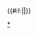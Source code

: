 {{Navbox
|state = {{{state|autocollapse}}}
|name = 五代皇后
|title = [[五代十国|五代]][[中國皇后及妃嬪列表#五代十國|皇后]]（附追尊皇后、太后及其他皇帝正室）
| style = width:650px; background:#C0C0C0
| group1 = 後梁皇后
| list1 = 
 {{Navbox|child
 |evenodd = swap
 | group1 = [[朱友珪|後梁郢王]]
 | list1 = [[张皇后 (朱友珪)|皇后張氏]]<sup>#</sup>
}}
| group2 = 後唐皇后
| list2 = 
 {{Navbox|child
 |evenodd = swap
 | group1 = [[唐庄宗|後唐莊宗]]
 | list1 = [[劉玉娘|神閔敬皇后劉玉娘]]
 | group2 = [[唐明宗|後唐明宗]]
 | list2 = [[和武显皇后|和武顯皇后曹氏]]
 | group3 = [[唐閔帝|後唐閔帝]]
 | list3 = [[孔皇后|哀皇后孔氏]]
 | group4 = [[李從珂|後唐末帝]]
 | list4 = [[劉皇后 (後唐末帝)|皇后劉氏]]
}}
| group3 = 後晉皇后
| list3 = 
 {{Navbox|child
 |evenodd = swap
 | group1 = [[石敬瑭|後晉高祖]]
 | list1 = [[李皇后 (後晉)|皇后李氏]]
 | group2 = [[晋出帝|後晉出帝]]
 | list2 = [[馮皇后 (後晉)|皇后馮氏]]
}}
| group4 = 後漢皇后
| list4 = 
 {{Navbox|child
 |evenodd = swap
 | group1 = [[劉知遠|後漢高祖]]
 | list1 = [[李皇后 (後漢)|皇后李氏]]
}}
| group5 =後周皇后
| list5= 
 {{Navbox|child
 |evenodd = swap 
 | group1 = [[周世宗|後周世宗]]
 | list1 = [[宣懿皇后 (後周)|宣懿皇后符氏]] - [[周太后 (後周世宗)|周太后符氏]]
}}
| group6 = 後梁追封、尊封皇后
| list6= 
 {{Navbox|child
 |evenodd = swap 
 | group1 = [[朱黯|後梁肅祖]]
 | list1 = [[宣僖皇后|宣僖皇后范氏]]
 | group2 = [[朱茂琳|後梁敬祖]]
 | list2 = [[光孝皇后|光孝皇后楊氏]]
 | group3 = [[朱信|後梁憲祖]]
 | list3 = [[昭懿皇后 (後梁)|昭懿皇后劉氏]]
 | group4 = [[朱誠 (唐朝)|後梁烈祖]]
 | list4 = [[文惠皇后|文惠皇后王氏]]
 | group5 = [[朱温|後梁太祖]]
 | list5 = [[元贞皇太后|元貞皇后张惠]]
}}
| group7 = 後唐追封、尊封皇后
| list7= 
 {{Navbox|child
 |evenodd = swap 
 | group1 = [[朱邪執宜|後唐懿祖]]
 | list1 = [[昭烈皇后 (後唐)|昭烈皇后崔氏]]
 | group2 = [[李国昌|後唐獻祖]]
 | list2 = [[文景皇后 (後唐)|文景皇后秦氏]]
 | group3 = [[李克用|後唐太祖]]
 | list3 = [[貞簡皇后|貞簡皇后曹氏]]
 | group4 = [[李聿|後唐惠祖]]
 | list4 = [[孝恭昭皇后|孝恭昭皇后崔氏]]
 | group5 = [[李教|後唐毅祖]]
 | list5 = [[孝質順皇后|孝質順皇后張氏]]
 | group6 = [[李琰 (代北)|後唐烈祖]]
 | list6 = [[孝靖穆皇后|孝靖穆皇后何氏]]
 | group7 = [[李霓|後唐德祖]]
 | list7 = [[孝成懿皇后|孝成懿皇后劉氏]]
 | group8 = [[唐明宗|後唐明宗]]
 | list8 = [[昭懿皇后 (後唐)|昭懿皇后夏氏]] - [[宣憲皇后|宣憲皇后魏氏]]
}}
| group8 =後晉追封皇后
| list8= 
 {{Navbox|child
 |evenodd = swap 
 | group1 = [[石璟|後晉靖祖]]
 | list1 = [[孝安元皇后|孝安元皇后秦氏]]
 | group2 = [[石彬|後晉肅祖]]
 | list2 = [[孝簡恭皇后|孝簡恭皇后安氏]]
 | group3 = [[石昱|後晉睿祖]]
 | list3 = [[孝平獻皇后|孝平獻皇后米氏]]
 | group4 = [[石紹雍|後晉憲祖]]
 | list4 = [[孝元懿皇后|孝元懿皇后何氏]] - [[劉太后 (後晉憲祖)|太后劉氏]]
 | group5 = [[晋出帝|後晉出帝]]
 | list5 = [[張皇后 (後晉)|皇后張氏]]
}}
| group9 =後漢追封皇后
| list9= 
 {{Navbox|child
 |evenodd = swap 
 | group1 = [[劉湍|後漢文祖]]
 | list1 = [[明貞皇后|明貞皇后李氏]]
 | group2 = [[劉昂 (後漢)|後漢德祖]]
 | list2 = [[恭惠皇后|恭惠皇后楊氏]]
 | group3 = [[劉僎|後漢翼祖]]
 | list3 = [[昭穆皇后|昭穆皇后李氏]]
 | group4 = [[劉琠|後漢顯祖]]
 | list4 = [[章懿安皇后|章懿皇后安氏]]
}}
| group10 =後周追封皇后
| list10= 
 {{Navbox|child
 |evenodd = swap 
 | group1 = [[郭璟|後周信祖]]
 | list1 = [[睿恭皇后|睿恭皇后張氏]]
 | group2 = [[郭谌 (唐朝)|後周僖祖]]
 | list2 = [[明孝皇后|明孝皇后申氏]]
 | group3 = [[郭蘊|後周義祖]]
 | list3 = [[翼敬皇后|翼敬皇后韓氏]]
 | group4 = [[郭簡|後周慶祖]]
 | list4 = [[章德皇后 (後周)|章德皇后王氏]]
 | group5 = [[郭威|後周太祖]]
 | list5 = [[聖穆皇后 (後周)|聖穆皇后柴氏]]
 | group6 = [[周世宗|後周世宗]]
 | list6 = [[貞惠皇后 (後周)|貞惠皇后劉氏]]
}}
| group11 =其他帝王正室
| list11= 
 {{Navbox|child
 |evenodd = swap 
 | group1 = [[梁末帝|後梁末帝]]
 | list1 = [[张德妃 (后梁)|德妃張氏]]
 | group2 = [[李克用|後唐太祖]]
 | list2 = [[刘夫人 (后唐太祖)|皇太妃刘氏]]
 | group3 = [[唐庄宗|後唐莊宗]]
 | list3 = [[韓淑妃 (後唐莊宗)|淑妃韓氏]]
 | group4 = [[汉隐帝|后汉隐帝]]
 | list4 = 张氏
 | group5 = [[郭威|後周太祖]]
 | list5 = [[楊淑妃 (後周太祖)|淑妃杨氏]] - [[張貴妃 (後周太祖)|贵妃张氏]]
}}
| group12 = 其他帝王生母<br />（列出帝王为子）
| list12= 
 {{Navbox|child
 |evenodd = swap 
 | group1 = [[晋出帝|后晋出帝]]
 | list1 = [[安太妃 (石敬儒)|皇太妃安氏]] 
}}

|below = 注：<sup>#</sup>者为（未亡国时）被废或身后被剥夺皇后资格。
|}}<includeonly>{{#if:{{{1|}}}||}}</includeonly><noinclude>
[[Category:中国皇后列表模板|{{PAGENAME}}]]
[[Category:五代十國皇后|*]]
</noinclude>